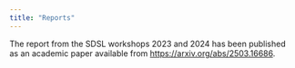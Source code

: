 ```yaml
---
title: "Reports"
---
```


The report from the SDSL workshops 2023 and 2024 has been published as an academic paper available from <https://arxiv.org/abs/2503.16686>. 
